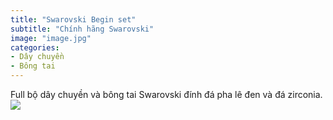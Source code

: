 ```yaml
---
title: "Swarovski Begin set"
subtitle: "Chính hãng Swarovski"
image: "image.jpg"
categories:
- Dây chuyền
- Bông tai
---
```


Full bộ dây chuyền và bông tai Swarovski đính đá pha lê đen và đá zirconia.
![](image.jpg)